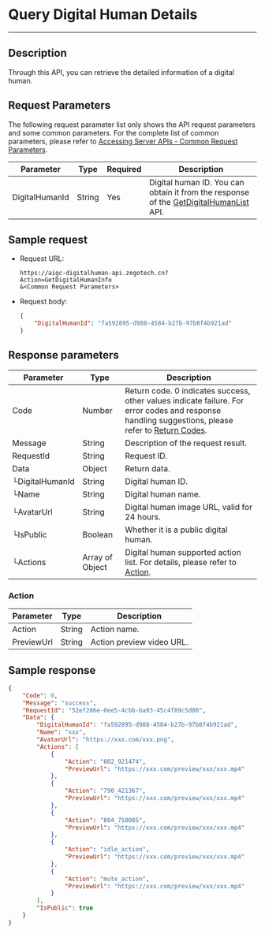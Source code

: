 
# Query Digital Human Details

---

## Description

Through this API, you can retrieve the detailed information of a digital human.

<PostPrototype link="https://aigc-digitalhuman-api.zegotech.cn?Action=GetDigitalHumanInfo" />

## Request Parameters

The following request parameter list only shows the API request parameters and some common parameters. For the complete list of common parameters, please refer to [Accessing Server APIs - Common Request Parameters](./../accessing-server-apis.mdx#common-request-parameters).


| Parameter      | Type   | Required | Description             |
|---------------|--------|----------|-------------------------|
| DigitalHumanId      | String | Yes    | Digital human ID. You can obtain it from the response of the [GetDigitalHumanList](./get-digital-human-list.mdx) API.     |

## Sample request

- Request URL:
 

    ```https
    https://aigc-digitalhuman-api.zegotech.cn?Action=GetDigitalHumanInfo
    &<Common Request Parameters>
    ```

- Request body:

    ```json
    {
        "DigitalHumanId": "fa592895-d988-4584-b27b-97b8f4b921ad"
    }
    ```

## Response parameters

| Parameter | Type | Description |
|------|------|------|
| Code | Number | Return code. 0 indicates success, other values indicate failure. For error codes and response handling suggestions, please refer to [Return Codes](./../return-codes.mdx). |
| Message | String | Description of the request result. |
| RequestId | String | Request ID. |
| Data | Object | Return data. |
| └DigitalHumanId      | String       | Digital human ID. |
| └Name | String | Digital human name. |
| └AvatarUrl | String | Digital human image URL, valid for 24 hours. |
| └IsPublic | Boolean | Whether it is a public digital human. |
| └Actions | Array of Object | Digital human supported action list. For details, please refer to [Action](#action). |

### Action

| Parameter | Type | Description |
|------|------|------|
| Action | String | Action name. |
| PreviewUrl | String | Action preview video URL. |

## Sample response

```json
{
    "Code": 0,
    "Message": "success",
    "RequestId": "52ef286e-0ee5-4cbb-ba93-45c4f89c5d00",
    "Data": {
        "DigitalHumanId": "fa592895-d988-4584-b27b-97b8f4b921ad",
        "Name": "xxx",
        "AvatarUrl": "https://xxx.com/xxx.png",
        "Actions": [
            {
                "Action": "802_921474",
                "PreviewUrl": "https://xxx.com/preview/xxx/xxx.mp4"
            },
            {
                "Action": "790_421367",
                "PreviewUrl": "https://xxx.com/preview/xxx/xxx.mp4"
            },
            {
                "Action": "804_750085",
                "PreviewUrl": "https://xxx.com/preview/xxx/xxx.mp4"
            },
            {
                "Action": "idle_action",
                "PreviewUrl": "https://xxx.com/preview/xxx/xxx.mp4"
            },
            {
                "Action": "mute_action",
                "PreviewUrl": "https://xxx.com/preview/xxx/xxx.mp4"
            }
        ],
        "IsPublic": true
    }
}
```